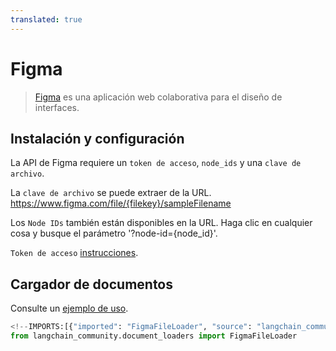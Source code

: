 ```yaml
---
translated: true
---
```


# Figma

>[Figma](https://www.figma.com/) es una aplicación web colaborativa para el diseño de interfaces.

## Instalación y configuración

La API de Figma requiere un `token de acceso`, `node_ids` y una `clave de archivo`.

La `clave de archivo` se puede extraer de la URL. https://www.figma.com/file/{filekey}/sampleFilename

Los `Node IDs` también están disponibles en la URL. Haga clic en cualquier cosa y busque el parámetro '?node-id=\{node_id}'.

`Token de acceso` [instrucciones](https://help.figma.com/hc/en-us/articles/8085703771159-Manage-personal-access-tokens).

## Cargador de documentos

Consulte un [ejemplo de uso](/docs/integrations/document_loaders/figma).

```python
<!--IMPORTS:[{"imported": "FigmaFileLoader", "source": "langchain_community.document_loaders", "docs": "https://api.python.langchain.com/en/latest/document_loaders/langchain_community.document_loaders.figma.FigmaFileLoader.html", "title": "Figma"}]-->
from langchain_community.document_loaders import FigmaFileLoader
```

